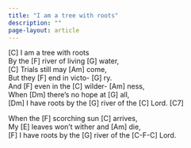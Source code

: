 ```yaml
---
title: "I am a tree with roots"
description: ""
page-layout: article
---
```

<div class="song">

[C] I am a tree with roots  
By the [F] river of living [G] water,  
[C] Trials still may [Am] come,  
But they [F] end in victo- [G] ry.  
And [F] even in the [C] wilder- [Am] ness,  
When [Dm] there’s no hope at [G] all,  
[Dm] I have roots by the [G] river of the [C] Lord. [C7]

When the [F] scorching sun [C] arrives,  
My [E] leaves won’t wither and [Am] die,  
[F] I have roots by the [G] river of the [C-F-C] Lord.



</div>
